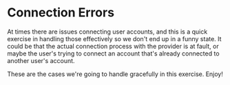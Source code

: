 # Connection Errors

<EpicVideo url="https://www.epicweb.dev/workshops/authentication-strategies-and-implementation/provider-errors/intro-to-provider-errors" />

At times there are issues connecting user accounts, and this is a quick exercise
in handling those effectively so we don't end up in a funny state. It could be
that the actual connection process with the provider is at fault, or maybe the
user's trying to connect an account that's already connected to another user's
account.

These are the cases we're going to handle gracefully in this exercise. Enjoy!
